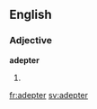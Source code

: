 ==English==
===Adjective===
'''adepter'''
# {{comparative of|[[adept]]}}

[[fr:adepter]]
[[sv:adepter]]